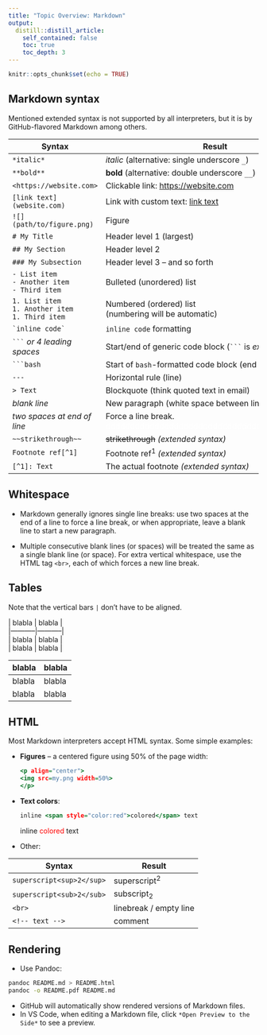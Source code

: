 ```yaml
---
title: "Topic Overview: Markdown"
output:
  distill::distill_article:
    self_contained: false
    toc: true
    toc_depth: 3
---
```


```r
knitr::opts_chunk$set(echo = TRUE)
```

## Markdown syntax

Mentioned extended syntax is not supported by all interpreters, but it is by GitHub-flavored Markdown among others.

+------------------------------------------------------------+-----------------------------------------------------------------------------------------------+
| Syntax                                                     | Result                                                                                        |
+============================================================+===============================================================================================+
| `*italic*`                                                 | *italic* (alternative: single underscore `_`)                                                 |
+------------------------------------------------------------+-----------------------------------------------------------------------------------------------+
| `**bold**`                                                 | **bold** (alternative: double underscore `__`)                                                |
+------------------------------------------------------------+-----------------------------------------------------------------------------------------------+
| `<https://website.com>`                                    | Clickable link: <https://website.com>                                                         |
+------------------------------------------------------------+-----------------------------------------------------------------------------------------------+
| `[link text](website.com)`                                 | Link with custom text: [link text](https://website.com)                                       |
+------------------------------------------------------------+-----------------------------------------------------------------------------------------------+
| `![](path/to/figure.png)`                                  | Figure                                                                                        |
+------------------------------------------------------------+-----------------------------------------------------------------------------------------------+
| `# My Title`                                               | Header level 1 (largest)                                                                      |
+------------------------------------------------------------+-----------------------------------------------------------------------------------------------+
| `## My Section`                                            | Header level 2                                                                                |
+------------------------------------------------------------+-----------------------------------------------------------------------------------------------+
| `### My Subsection`                                        | Header level 3 -- and so forth                                                                |
+------------------------------------------------------------+-----------------------------------------------------------------------------------------------+
| `- List item` <br> `- Another item` <br> `- Third item`    | Bulleted (unordered) list                                                                     |
+------------------------------------------------------------+-----------------------------------------------------------------------------------------------+
| `1. List item` <br> `1. Another item` <br> `1. Third item` | Numbered (ordered) list <br> (numbering will be automatic)                                    |
+------------------------------------------------------------+-----------------------------------------------------------------------------------------------+
| `` `inline code` ``                                        | `inline code` formatting                                                                      |
+------------------------------------------------------------+-----------------------------------------------------------------------------------------------+
| ```` ``` ```` *or 4 leading spaces*                        | Start/end of generic code block (```` ``` ```` is *extended syntax*)                          |
+------------------------------------------------------------+-----------------------------------------------------------------------------------------------+
| ```` ```bash ````                                          | Start of `bash`-formatted code block (end with ```` ``` ````)                                 |
+------------------------------------------------------------+-----------------------------------------------------------------------------------------------+
| `---`                                                      | Horizontal rule (line)                                                                        |
+------------------------------------------------------------+-----------------------------------------------------------------------------------------------+
| `> Text`                                                   | Blockquote (think quoted text in email)                                                       |
+------------------------------------------------------------+-----------------------------------------------------------------------------------------------+
| *blank line*                                               | New paragraph (white space between lines)                                                     |
+------------------------------------------------------------+-----------------------------------------------------------------------------------------------+
| *two spaces at end of line*                                | Force a line break. <br> [ddddddddddddddddddddddddddddddddddddddddddddd]{style="color:white"} |
+------------------------------------------------------------+-----------------------------------------------------------------------------------------------+
| `~~strikethrough~~`                                        | ~~strikethrough~~ *(extended syntax)*                                                         |
+------------------------------------------------------------+-----------------------------------------------------------------------------------------------+
| `Footnote ref[^1]`                                         | Footnote ref<sup>1</sup> *(extended syntax)*                                                  |
+------------------------------------------------------------+-----------------------------------------------------------------------------------------------+
| `[^1]: Text`                                               | The actual footnote *(extended syntax)*                                                       |
+------------------------------------------------------------+-----------------------------------------------------------------------------------------------+

## Whitespace

-   Markdown generally ignores single line breaks: use two spaces at the end of a line to force a line break, or when appropriate, leave a blank line to start a new paragraph.

-   Multiple consecutive blank lines (or spaces) will be treated the same as a single blank line (or space). For extra vertical whitespace, use the HTML tag `<br>`, each of which forces a new line break.

## Tables

Note that the vertical bars `|` don't have to be aligned.

\| blabla \| blabla \| <br> \|-----------\|-----------\|\
\| blabla \| blabla \|\
\| blabla \| blabla \|

| blabla | blabla |
|--------|--------|
| blabla | blabla |
| blabla | blabla |

## HTML

Most Markdown interpreters accept HTML syntax. Some simple examples:

-   **Figures** -- a centered figure using 50% of the page width:

    ``` .html
    <p align="center">
    <img src=my.png width=50%>
    </p>
    ```

-   **Text colors**:

    ``` .html
    inline <span style="color:red">colored</span> text
    ```

    inline [colored]{style="color:red"} text

-   Other:

| Syntax                    | Result                  |
|---------------------------|-------------------------|
| `superscript<sup>2</sup>` | superscript<sup>2</sup> |
| `superscript<sub>2</sub>` | subscript<sub>2</sub>   |
| `<br>`                    | linebreak / empty line  |
| `<!-- text -->`           | comment                 |

## Rendering

-   Use Pandoc:

``` .sh
pandoc README.md > README.html
pandoc -o README.pdf README.md
```

-   GitHub will automatically show rendered versions of Markdown files.
-   In VS Code, when editing a Markdown file, click `*Open Preview to the Side*` to see a preview.
